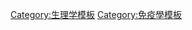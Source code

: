 {{Navbox
 | name = Blood physiology
 | title = 粒細胞[[人体|生理學]]
 | state = {{{state<includeonly>|autocollapse</includeonly>}}}

 | titlestyle = background:#efefef
 | groupstyle = background:MistyRose; 
 | listclass = hlist

 | group1 = [[造血作用]]
 | list1 = {{Navbox|child
   | groupstyle = background:MistyRose;

   | group2 = {{le|骨髓細胞生成|Myelopoiesis}}<br />({{small|{{le|CFU-GEMM|CFU-GEMM}}}})
   | list2 = {{Navbox|child
     | groupstyle = background:MistyRose; 

     | group1 = {{le|CFU-GM|CFU-GM}}
     | list1 = {{Navbox|child
       | groupstyle = background:MistyRose; 

	   | list1 =
* {{le|粒細胞生成|Granulopoiesis}}
** {{le|成髓細胞|Myeloblast}}
** {{le|前髓細胞|Promyelocyte}}
** [[骨髓細胞]]
** [[晚幼粒細胞]]
** [[桿狀核粒細胞]]

       | list2 =
* {{le|單核細胞生成|Monocytopoiesis}}
** {{le|成單核細胞|Monoblast}}
**{{le|前單核細胞|Promonocyte}}

     }}

     | group2 = [[巨核細胞–紅細胞祖細胞|MEP]]
     | list2 = {{Navbox|child
       | groupstyle = background:MistyRose; 

	   | list1 =
* {{le|血小板生成|Thrombopoiesis}}
** {{le|成巨核細胞|Megakaryoblast}}
** {{le|前巨核細胞|Promegakaryocyte}}

	   | list2 =
* [[红细胞生成]]
** {{le|原成紅細胞|Proerythroblast}}
** {{le|有核紅細胞|Nucleated red blood cell}}
** [[網狀紅血球]]

    }}
   }}

   | group3 = 普偏
   | list3 =
* {{le|骨髓外造血|Extramedullary hematopoiesis}}(EH)

 }}

 | group2 = [[止血]]
 | list2 =
* [[凝血]]
** {{le|纖維蛋白溶解|Fibrinolysis}}(纖溶)
* {{le|血塊凝縮|Clot retraction}}
* {{le|血小板粘附|Platelet adhesiveness}}

 | group4 = 其它
 | list4 =
* {{le|紅細胞聚集|Erythrocyte aggregation}}

 | belowstyle = background: transparent; padding: 0px;
 | below = {{Myeloid navs}}

}}<noinclude>
{{collapsible option}}
{{Physiology navbox doc}}
[[Category:生理学模板]]
[[Category:免疫學模板]]
</noinclude>